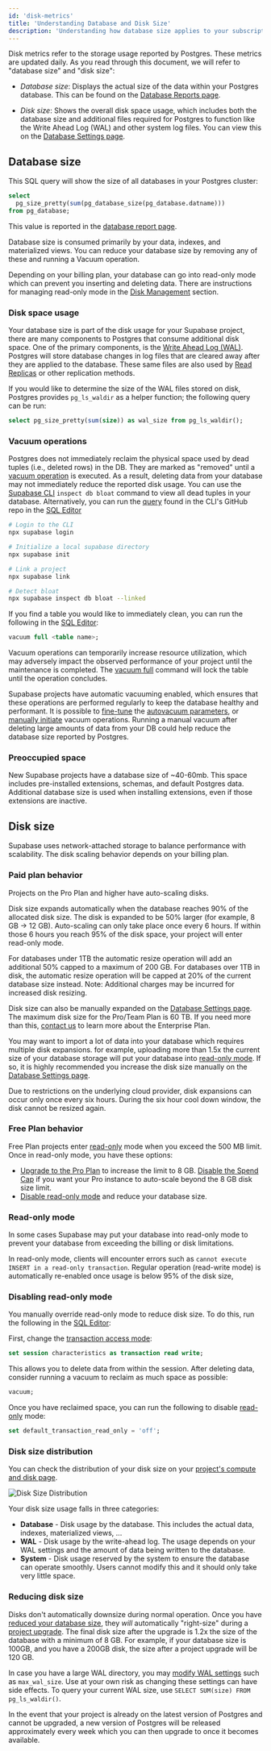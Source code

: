 ```yaml
---
id: 'disk-metrics'
title: 'Understanding Database and Disk Size'
description: 'Understanding how database size applies to your subscription.'
---
```


Disk metrics refer to the storage usage reported by Postgres. These metrics are updated daily. As you read through this document, we will refer to "database size" and "disk size":

- _Database size_: Displays the actual size of the data within your Postgres database. This can be found on the [Database Reports page](/dashboard/project/_/reports/database).

- _Disk size_: Shows the overall disk space usage, which includes both the database size and additional files required for Postgres to function like the Write Ahead Log (WAL) and other system log files. You can view this on the [Database Settings page](/dashboard/project/_/database/settings).

## Database size

This SQL query will show the size of all databases in your Postgres cluster:

```sql
select
  pg_size_pretty(sum(pg_database_size(pg_database.datname)))
from pg_database;
```

This value is reported in the [database report page](/dashboard/project/_/reports/database).

Database size is consumed primarily by your data, indexes, and materialized views. You can reduce your database size by removing any of these and running a Vacuum operation.

<Admonition type="note">

Depending on your billing plan, your database can go into read-only mode which can prevent you inserting and deleting data. There are instructions for managing read-only mode in the [Disk Management](#disk-management) section.

</Admonition>

### Disk space usage

Your database size is part of the disk usage for your Supabase project, there are many components to Postgres that consume additional disk space. One of the primary components, is the [Write Ahead Log (WAL)](https://www.postgresql.org/docs/current/wal-intro.html). Postgres will store database changes in log files that are cleared away after they are applied to the database. These same files are also used by [Read Replicas](/docs/guides/platform/read-replicas) or other replication methods.

If you would like to determine the size of the WAL files stored on disk, Postgres provides `pg_ls_waldir` as a helper function; the following query can be run:

```sql
select pg_size_pretty(sum(size)) as wal_size from pg_ls_waldir();
```

### Vacuum operations

Postgres does not immediately reclaim the physical space used by dead tuples (i.e., deleted rows) in the DB. They are marked as "removed" until a [vacuum operation](https://www.postgresql.org/docs/current/routine-vacuuming.html) is executed. As a result, deleting data from your database may not immediately reduce the reported disk usage. You can use the [Supabase CLI](/docs/guides/cli/getting-started) `inspect db bloat` command to view all dead tuples in your database. Alternatively, you can run the [query](https://github.com/supabase/cli/blob/c9cce58025fded16b4c332747f819a44f45c3b83/internal/inspect/bloat/bloat.go#L17) found in the CLI's GitHub repo in the [SQL Editor](/dashboard/project/_/sql/)

```bash
# Login to the CLI
npx supabase login

# Initialize a local supabase directory
npx supabase init

# Link a project
npx supabase link

# Detect bloat
npx supabase inspect db bloat --linked
```

If you find a table you would like to immediately clean, you can run the following in the [SQL Editor](/dashboard/project/_/sql/new):

```sql
vacuum full <table name>;
```

<Admonition type="note">

Vacuum operations can temporarily increase resource utilization, which may adversely impact the observed performance of your project until the maintenance is completed. The [vacuum full](https://www.postgresql.org/docs/current/sql-vacuum.html) command will lock the table until the operation concludes.

</Admonition>

Supabase projects have automatic vacuuming enabled, which ensures that these operations are performed regularly to keep the database healthy and performant.
It is possible to [fine-tune](https://www.percona.com/blog/2018/08/10/tuning-autovacuum-in-postgresql-and-autovacuum-internals/) the [autovacuum parameters](https://www.enterprisedb.com/blog/postgresql-vacuum-and-analyze-best-practice-tips), or [manually initiate](https://www.postgresql.org/docs/current/sql-vacuum.html) vacuum operations.
Running a manual vacuum after deleting large amounts of data from your DB could help reduce the database size reported by Postgres.

### Preoccupied space

New Supabase projects have a database size of ~40-60mb. This space includes pre-installed extensions, schemas, and default Postgres data. Additional database size is used when installing extensions, even if those extensions are inactive.

## Disk size

Supabase uses network-attached storage to balance performance with scalability. The disk scaling behavior depends on your billing plan.

### Paid plan behavior

Projects on the Pro Plan and higher have auto-scaling disks.

Disk size expands automatically when the database reaches 90% of the allocated disk size. The disk is expanded to be 50% larger (for example, 8 GB -> 12 GB). Auto-scaling can only take place once every 6 hours. If within those 6 hours you reach 95% of the disk space, your project will enter read-only mode.

<Admonition type="note">

For databases under 1TB the automatic resize operation will add an additional 50% capped to a maximum of 200 GB. For databases over 1TB in disk, the automatic resize operation will be capped at 20% of the current database size instead. Note: Additional charges may be incurred for increased disk resizing. 

</Admonition>

Disk size can also be manually expanded on the [Database Settings page](/dashboard/project/_/database/settings). The maximum disk size for the Pro/Team Plan is 60 TB. If you need more than this, [contact us](https://forms.supabase.com/enterprise) to learn more about the Enterprise Plan.

<Admonition type="note">

You may want to import a lot of data into your database which requires multiple disk expansions. for example, uploading more than 1.5x the current size of your database storage will put your database into [read-only mode](#read-only-mode). If so, it is highly recommended you increase the disk size manually on the [Database Settings page](/dashboard/project/_/database/settings).

Due to restrictions on the underlying cloud provider, disk expansions can occur only once every six hours. During the six hour cool down window, the disk cannot be resized again.

</Admonition>

### Free Plan behavior

Free Plan projects enter [read-only](#read-only-mode) mode when you exceed the 500 MB limit. Once in read-only mode, you have these options:

- [Upgrade to the Pro Plan](/dashboard/org/_/billing) to increase the limit to 8 GB. [Disable the Spend Cap](https://app.supabase.com/org/_/billing?panel=costControl) if you want your Pro instance to auto-scale beyond the 8 GB disk size limit.
- [Disable read-only mode](#disabling-read-only-mode) and reduce your database size.

### Read-only mode

In some cases Supabase may put your database into read-only mode to prevent your database from exceeding the billing or disk limitations.

In read-only mode, clients will encounter errors such as `cannot execute INSERT in a read-only transaction`. Regular operation (read-write mode) is automatically re-enabled once usage is below 95% of the disk size,

### Disabling read-only mode

You manually override read-only mode to reduce disk size. To do this, run the following in the [SQL Editor](/dashboard/project/_/sql):

First, change the [transaction access mode](https://www.postgresql.org/docs/current/sql-set-transaction.html):

```sql
set session characteristics as transaction read write;
```

This allows you to delete data from within the session. After deleting data, consider running a vacuum to reclaim as much space as possible:

```sql
vacuum;
```

Once you have reclaimed space, you can run the following to disable [read-only](https://www.postgresql.org/docs/current/runtime-config-client.html#GUC-DEFAULT-TRANSACTION-READ-ONLY) mode:

```sql
set default_transaction_read_only = 'off';
```

### Disk size distribution

You can check the distribution of your disk size on your [project's compute and disk page](/dashboard/_/settings/compute-and-disk).

![Disk Size Distribution](/docs/img/guides/platform/database-size/disk-size-distribution.png)

Your disk size usage falls in three categories:

- **Database** - Disk usage by the database. This includes the actual data, indexes, materialized views, ...
- **WAL** - Disk usage by the write-ahead log. The usage depends on your WAL settings and the amount of data being written to the database.
- **System** - Disk usage reserved by the system to ensure the database can operate smoothly. Users cannot modify this and it should only take very little space.

### Reducing disk size

Disks don't automatically downsize during normal operation. Once you have [reduced your database size](/docs/guides/platform/database-size#database-size), they _will_ automatically "right-size" during a [project upgrade](/docs/guides/platform/upgrading). The final disk size after the upgrade is 1.2x the size of the database with a minimum of 8 GB. For example, if your database size is 100GB, and you have a 200GB disk, the size after a project upgrade will be 120 GB.

In case you have a large WAL directory, you may [modify WAL settings](/docs/guides/database/custom-postgres-config) such as `max_wal_size`. Use at your own risk as changing these settings can have side effects. To query your current WAL size, use `SELECT SUM(size) FROM pg_ls_waldir()`.

In the event that your project is already on the latest version of Postgres and cannot be upgraded, a new version of Postgres will be released approximately every week which you can then upgrade to once it becomes available.
